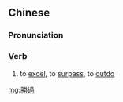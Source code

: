 {{also|胜过}}
==Chinese==
{{zh-forms|s=胜过}}

===Pronunciation===
{{zh-pron
|m=shèngguò
|c=sing3 gwo3
|cat=v
}}

===Verb===
{{zh-verb}}

# to [[excel]], to [[surpass]], to [[outdo]]

[[mg:勝過]]